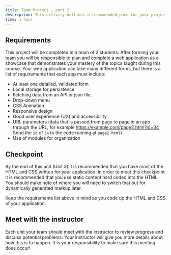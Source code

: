 ```yaml
---
title: Team Project - part 2
description: This activity outlines a recommended pace for your project to stay on track.
time: 1 hour
---
```


## Requirements

This project will be completed in a team of 2 students. After forming your team you will be responsible to plan and complete a web application as a showcase that demonstrates your mastery of the topics taught during this course. Your web application can take many different forms, but there is a list of requirements that each app must include:

- At least one detailed, validated form
- Local storage for persistence
- Fetching data from an API or json file.
- Drop-down menu
- CSS Animation
- Responsive design
- Good user experience (UX) and accessibility
- URL parameters (data that is passed from page to page in an app through the URL, for example https://example.com/page2.html?id=34 Send the `id` of `34` to the code running at `page2.html`)
- Use of modules for organization

## Checkpoint

By the end of this unit (Unit 3) it is recommended that you have most of the HTML and CSS written for your application. In order to meet this checkpoint it is recommended that you use static content hard coded into the HTML. You should make note of where you will need to switch that out for dynamically generated markup later.

Keep the requirements list above in mind as you code up the HTML and CSS of your application. 

## Meet with the instructor

Each unit your team should meet with the instructor to review progress and discuss potential problems. Your instructor will give you more details about how this is to happen. It is your responsibility to make sure this meeting does occur!